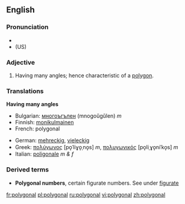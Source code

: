 ==English==

===Pronunciation===
*{{audio|en-us-polygonal.ogg|Audio (US)}}
* (US) {{SAMPA|/p@U.lI.g@.n@l/}}

===Adjective===
{{en-adj-notcomp}}

# Having many angles; hence characteristic of a [[polygon]].

===Translations===
'''Having many angles'''
{{top}}
*Bulgarian: [[многоъгълен]] (mnogoŭgŭlen) ''m''
*Finnish: [[monikulmainen]]
*French: polygonal
{{mid}}
*German: [[mehreckig]], [[vieleckig]]
*Greek: [[πολύγωνος]] [po̞ˈliɣo̞ˌno̞s] ''m'', [[πολυγωνικός]] [po̞liˌɣo̞niˈko̞s] ''m''
*Italian: [[poligonale]] ''m & f''
{{bottom}}

===Derived terms===
*'''Polygonal numbers''', certain figurate numbers. See under [[figurate]]

[[fr:polygonal]]
[[pl:polygonal]]
[[ru:polygonal]]
[[vi:polygonal]]
[[zh:polygonal]]
